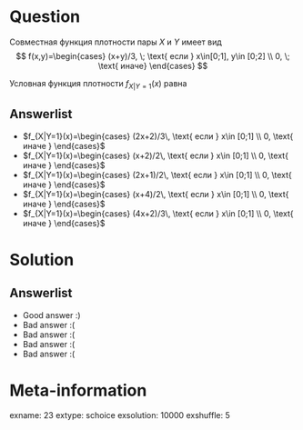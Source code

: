 Question
========
Совместная функция плотности пары $X$ и $Y$ имеет вид
$$
f(x,y)=\begin{cases}
(x+y)/3, \; \text{ если } x\in[0;1], y\in [0;2] \\
0, \; \text{ иначе}
\end{cases}
$$

\vspace{0.5cm} 
 
 Условная функция плотности  $f_{X|Y=1}(x)$ равна


Answerlist
----------
*  $f_{X|Y=1}(x)=\begin{cases} (2x+2)/3\, \text{ если } x\in [0;1] \\ 0, \text{ иначе }    \end{cases}$
*  $f_{X|Y=1}(x)=\begin{cases} (x+2)/2\, \text{ если } x\in [0;1] \\ 0, \text{ иначе }    \end{cases}$
*  $f_{X|Y=1}(x)=\begin{cases} (2x+1)/2\, \text{ если } x\in [0;1] \\ 0, \text{ иначе }    \end{cases}$
*  $f_{X|Y=1}(x)=\begin{cases} (x+4)/2\, \text{ если } x\in [0;1] \\ 0, \text{ иначе }    \end{cases}$
*  $f_{X|Y=1}(x)=\begin{cases} (4x+2)/3\, \text{ если } x\in [0;1] \\ 0, \text{ иначе }    \end{cases}$

Solution
========

Answerlist
----------
*  Good answer :)
*  Bad answer :(
*  Bad answer :(
*  Bad answer :(
*  Bad answer :(

Meta-information
================
exname: 23
extype: schoice
exsolution: 10000
exshuffle: 5
